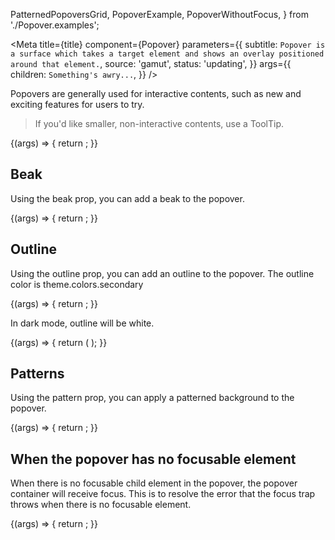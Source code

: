 

  PatternedPopoversGrid,
  PopoverExample,
  PopoverWithoutFocus,
} from './Popover.examples';

<Meta
  title={title}
  component={Popover}
  parameters={{
    subtitle: `Popover is a surface which takes a target element and shows an overlay
positioned around that element.`,
    source: 'gamut',
    status: 'updating',
  }}
  args={{
    children: `Something's awry...`,
  }}
/>

Popovers are generally used for interactive contents, such as new and exciting features for users to try.

> If you'd like smaller, non-interactive contents, use a <LinkTo id="atoms-tooltip--tool-tip">ToolTip</LinkTo>.

<Canvas>
  <Story name="Popover">
    {(args) => {
      return <PopoverExample {...args} />;
    }}
  </Story>
</Canvas>

<PropsTable story="Popover" />

## Beak

Using the beak prop, you can add a beak to the popover.

<Canvas>
  <Story name="Beak">
    {(args) => {
      return <PopoverExample {...args} beak="left" />;
    }}
  </Story>
</Canvas>

## Outline

Using the outline prop, you can add an outline to the popover.
The outline color is theme.colors.secondary

<Canvas>
  <Story name="Outline">
    {(args) => {
      return <PopoverExample {...args} outline />;
    }}
  </Story>
</Canvas>

In dark mode, outline will be white.

<Canvas>
  <Story name="Dark" args={{ mode: 'dark' }}>
    {(args) => {
      return (
        <ColorMode mode="dark">
          <PopoverExample {...args} outline />
        </ColorMode>
      );
    }}
  </Story>
</Canvas>

## Patterns

Using the pattern prop, you can apply a patterned background to the popover.

<Canvas>
  <Story name="Patterns">
    {(args) => {
      return <PatternedPopoversGrid {...args} />;
    }}
  </Story>
</Canvas>

## When the popover has no focusable element

When there is no focusable child element in the popover, the popover container will receive focus.
This is to resolve the error that the focus trap throws when there is no focusable element.

<Canvas>
  <Story name="Popover (without focusable element)">
    {(args) => {
      return <PopoverWithoutFocus {...args} />;
    }}
  </Story>
</Canvas>
